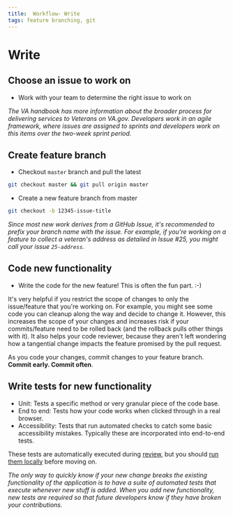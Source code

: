 ```yaml
---
title:  Workflow- Write
tags: feature branching, git
---
```


# Write

## Choose an issue to work on

- Work with your team to determine the right issue to work on

_The VA handbook has more information about the broader process for delivering services to Veterans on VA.gov. Developers work in an agile framework, where issues are assigned to sprints and developers work on this items over the two-week sprint period._

## Create feature branch

- Checkout `master` branch and pull the latest
```bash
git checkout master && git pull origin master
```

- Create a new feature branch from master
```bash
git checkout -b 12345-issue-title
```

_Since most new work derives from a GitHub Issue, it's recommended to prefix your branch name with the issue. For example, if you're working on a feature to collect a veteran's address as detailed in Issue #25, you might call your issue `25-address`._

## Code new functionality

- Write the code for the new feature! This is often the fun part. :-)

It's very helpful if you restrict the scope of changes to only the issue/feature that you're working on. For example, you might see some code you can cleanup along the way and decide to change it. However, this increases the scope of your changes and increases risk if your commits/feature need to be rolled back (and the rollback pulls other things with it). It also helps your code reviewer, because they aren't left wondering how a tangential change impacts the feature promised by the pull request.

As you code your changes, commit changes to your feature branch. **Commit early. Commit often**.

## Write tests for new functionality

- Unit: Tests a specific method or very granular piece of the code base.
- End to end: Tests how your code works when clicked through in a real browser.
- Accessibility: Tests that run automated checks to catch some basic accessibility mistakes. Typically these are incorporated into end-to-end tests.

These tests are automatically executed during [review](/getting-started/common-tasks/workflow/review), but you should [run them locally](/getting-started/common-tasks/test) before moving on.

_The only way to quickly know if your new change breaks the existing functionality of the application is to have a suite of automated tests that execute whenever new stuff is added. When you add new functionality, new tests are required so that future developers know if they have broken your contributions._